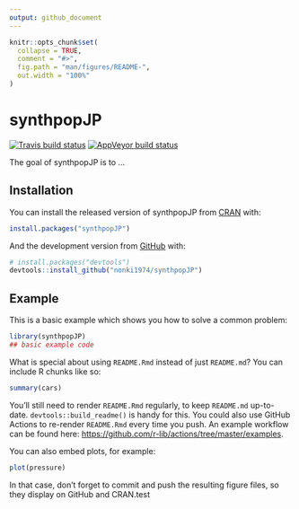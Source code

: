 ```yaml
---
output: github_document
---
```


<!-- README.md is generated from README.Rmd. Please edit that file -->

```r
knitr::opts_chunk$set(
  collapse = TRUE,
  comment = "#>",
  fig.path = "man/figures/README-",
  out.width = "100%"
)
```

# synthpopJP

<!-- badges: start -->
[![Travis build status](https://travis-ci.com/nonki1974/test0127.svg?branch=main)](https://travis-ci.com/nonki1974/test0127)
[![AppVeyor build status](https://ci.appveyor.com/api/projects/status/github/nonki1974/test0127?branch=main&svg=true)](https://ci.appveyor.com/project/nonki1974/test0127)
<!-- badges: end -->

The goal of synthpopJP is to ...

## Installation

You can install the released version of synthpopJP from [CRAN](https://CRAN.R-project.org) with:

``` r
install.packages("synthpopJP")
```

And the development version from [GitHub](https://github.com/) with:

``` r
# install.packages("devtools")
devtools::install_github("nonki1974/synthpopJP")
```
## Example

This is a basic example which shows you how to solve a common problem:

```r
library(synthpopJP)
## basic example code
```

What is special about using `README.Rmd` instead of just `README.md`? You can include R chunks like so:

```r
summary(cars)
```

You'll still need to render `README.Rmd` regularly, to keep `README.md` up-to-date. `devtools::build_readme()` is handy for this. You could also use GitHub Actions to re-render `README.Rmd` every time you push. An example workflow can be found here: <https://github.com/r-lib/actions/tree/master/examples>.

You can also embed plots, for example:

```r
plot(pressure)
```

In that case, don't forget to commit and push the resulting figure files, so they display on GitHub and CRAN.test
